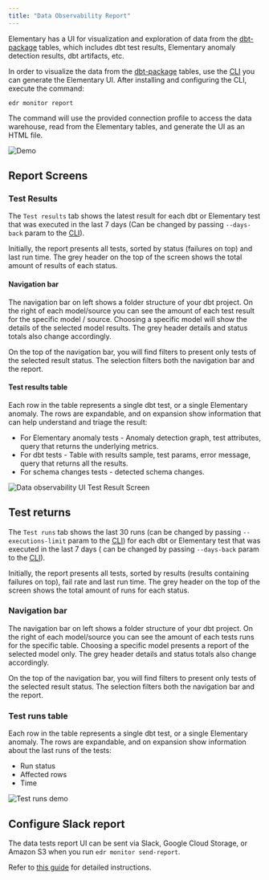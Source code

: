 ```yaml
---
title: "Data Observability Report"
---
```


Elementary has a UI for visualization and exploration of data from
the [dbt-package](../project-overview/contributions#guide-on-contributing-to-the-dbt-package) tables, which includes dbt
test results, Elementary anomaly detection results, dbt artifacts, etc.

In order to visualize the data from
the [dbt-package](../project-overview/contributions#guide-on-contributing-to-the-dbt-package) tables, use
the [CLI](./cli-install) you can generate the Elementary UI.
After installing and configuring the CLI, execute the command:

```shell
edr monitor report
```

The command will use the provided connection profile to access the data warehouse, read from the Elementary tables, and
generate the UI as an HTML file.

<img
src="https://res.cloudinary.com/mintlify/image/upload/v1659304880/elementary/Demo-2-screens_k98bdr.gif"
alt="Demo"
/>

## Report Screens

### Test Results

The `Test results` tab shows the latest result for each dbt or Elementary test that was executed in the last 7 days (Can
be changed by passing `--days-back` param to the [CLI](../understand-elementary/cli-advanced)).

Initially, the report presents all tests, sorted by status (failures on top) and last run time. The grey header on the
top of the screen shows the total amount of results of each status.

#### Navigation bar

The navigation bar on left shows a folder structure of your dbt project. On the right of each model/source you can see
the amount of each test result for the specific model / source. Choosing a specific model will show the details of the
selected model results. The grey header details and status totals also change accordingly.

On the top of the navigation bar, you will find filters to present only tests of the selected result status. The
selection filters both the navigation bar and the report.

#### Test results table

Each row in the table represents a single dbt test, or a single Elementary anomaly.
The rows are expandable, and on expansion show information that can help understand and triage the result:

- For Elementary anomaly tests - Anomaly detection graph, test attributes, query that returns the underlying metrics.
- For dbt tests - Table with results sample, test params, error message, query that returns all the results.
- For schema changes tests - detected schema changes.

<img
src="https://res.cloudinary.com/mintlify/image/upload/v1659304887/elementary/data-observability-ui-test-results-screen_vgk121.gif"
alt="Data observability UI Test Result Screen"
/>

## Test returns

The `Test runs` tab shows the last 30 runs (can be changed by passing `--executions-limit` param to
the [CLI](../understand-elementary/cli-advanced)) for each dbt or Elementary test that was executed in the last 7 days (
can be changed by passing `--days-back` param to the [CLI](../understand-elementary/cli-advanced)).

Initially, the report presents all tests, sorted by results (results containing failures on top), fail rate and last run
time. The grey header on the top of the screen shows the total amount of runs for each status.

### Navigation bar

The navigation bar on left shows a folder structure of your dbt project. On the right of each model/source you can see
the amount of each tests runs for the specific table. Choosing a specific model presents a report of the selected model
only. The grey header details and status totals also change accordingly.

On the top of the navigation bar, you will find filters to present only tests of the selected result status. The
selection filters both the navigation bar and the report.

### Test runs table

Each row in the table represents a single dbt test, or a single Elementary anomaly.
The rows are expandable, and on expansion show information about the last runs of the tests:

- Run status
- Affected rows
- Time

<img src="https://res.cloudinary.com/mintlify/image/upload/v1659304885/elementary/Test-Runs-video-demo_ubxssd.gif" alt="Test runs demo" />

## Configure Slack report

The data tests report UI can be sent via Slack, Google Cloud Storage, or Amazon S3 when you
run `edr monitor send-report`.

Refer to [this guide](../quickstart/send-report-ui) for detailed instructions.

